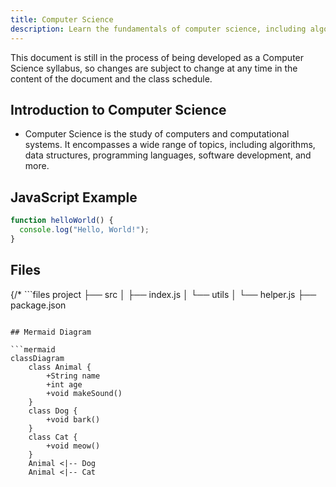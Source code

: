```yaml
---
title: Computer Science
description: Learn the fundamentals of computer science, including algorithms, data structures, and programming concepts.
---
```


<Callout title="Warning" type="warning">
   This document is still in the process of being developed as a Computer Science syllabus, so changes are subject to change at any time in the content of the document and the class schedule.
</Callout>

## Introduction to Computer Science
- Computer Science is the study of computers and computational systems. It encompasses a wide range of topics, including algorithms, data structures, programming languages, software development, and more.

## JavaScript Example
```js
function helloWorld() {
  console.log("Hello, World!");
}
```
## Files


<Files>
  <Folder name="app" defaultOpen>
    <File name="layout.tsx" />
    <File name="page.tsx" />
    <File name="global.css" />
  </Folder>
  <Folder name="components">
    <File name="button.tsx" />
    <File name="tabs.tsx" />
    <File name="dialog.tsx" />
  </Folder>
  <File name="package.json" />
</Files>

{/* ```files
project
├── src
│   ├── index.js
│   └── utils
│       └── helper.js
├── package.json
``` */}

## Mermaid Diagram

```mermaid
classDiagram
    class Animal {
        +String name
        +int age
        +void makeSound()
    }
    class Dog {
        +void bark()
    }
    class Cat {
        +void meow()
    }
    Animal <|-- Dog
    Animal <|-- Cat
```

<Mermaid
  chart="graph TD;
    A[Start] --> B{Is it working?};
    B -- Yes --> C[Celebrate];
    B -- No --> D[Debug];
    D --> B;
    C --> E[End];"
/>

<Mermaid
  chart="
graph TD;
subgraph AA [Consumers]
A[Mobile app];
B[Web app];
C[Node.js client];
end
subgraph BB [Services]
E[REST API];
F[GraphQL API];
G[SOAP API];
end
Z[GraphQL API];
A --> Z;
B --> Z;
C --> Z;
Z --> E;
Z --> F;
Z --> G;"
/>

<Cards>
  <Card title="Algorithms" description="Study of step-by-step procedures for calculations." />
  <Card title="Data Structures" description="Organizing and storing data efficiently." />
  <Card title="Programming Languages" description="Different languages used to write software." />
  <Card title="Software Development" description="Process of creating and maintaining applications." />
</Cards>